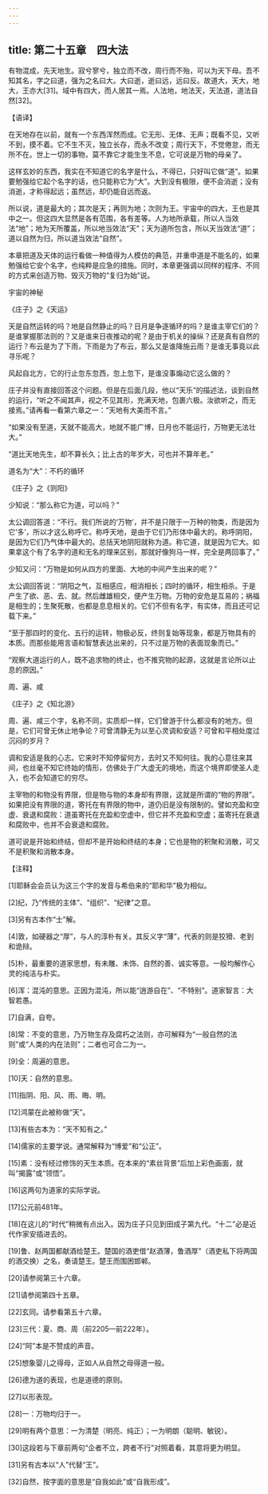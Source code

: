 ```yaml
---
---
---
```

title: 第二十五章　四大法
---




有物混成，先天地生。寂兮寥兮，独立而不改，周行而不殆，可以为天下母。吾不知其名，字之曰道，强为之名曰大。大曰逝，逝曰远，远曰反。故道大，天大，地大，王亦大[31]。域中有四大，而人居其一焉。人法地，地法天，天法道，道法自然[32]。

【语译】

在天地存在以前，就有一个东西浑然而成。它无形、无体、无声；既看不见，又听不到，摸不着。它不生不灭，独立长存，而永不改变；周行天下，不觉倦怠，而无所不在。世上一切的事物，莫不靠它才能生生不息，它可说是万物的母亲了。

这样玄妙的东西，我实在不知道它的名字是什么，不得已，只好叫它做“道”。如果要勉强给它起个名字的话，也只能称它为“大”。大到没有极限，便不会消逝；没有消逝，才称得起远；虽然远，却仍能自远而返。

所以说，道是最大的；其次是天；再则为地；次则为王。宇宙中的四大，王也是其中之一。但这四大显然是各有范围，各有差等。人为地所承载，所以人当效法“地”；地为天所覆盖，所以地当效法“天”；天为道所包含，所以天当效法“道”；道以自然为归，所以道当效法“自然”。

本章把道及天体的运行看做一种值得为人模仿的典范，并重申道是不能名的，如果勉强给它安个名字，也纯粹是应急的措施。同时，本章更强调以同样的程序、不同的方式来创造万物、毁灭万物的“复归为始”说。

宇宙的神秘

《庄子》之《天运》

天是自然运转的吗？地是自然静止的吗？日月是争逐循环的吗？是谁主宰它们的？是谁掌握那法则的？又是谁来日夜推动的呢？是由于机关的操纵？还是真有自然的运行？布云是为了下雨，下雨是为了布云，那么又是谁降施云雨？是谁无事竟以此寻乐呢？

风起自北方，它的行止忽东忽西，忽上忽下，是谁没事煽动它这么做的？

庄子并没有直接回答这个问题。但是在后面几段，他以“天乐”的描述法，谈到自然的运行，“听之不闻其声，视之不见其形，充满天地，包裹六极。汝欲听之，而无接焉。”请再看一看第六章之一：“天地有大美而不言。”

“如果没有至道，天就不能高大，地就不能广博，日月也不能运行，万物更无法壮大。”

“道比天地先生，却不算长久；比上古的年岁大，可也并不算年老。”

道名为“大”：不朽的循环

《庄子》之《则阳》

少知说：“那么称它为道，可以吗？”

太公调回答道：“不行。我们所说的‘万物’，并不是只限于一万种的物类，而是因为它‘多’，所以才这么称呼它。称呼天地，是由于它们乃形体中最大的。称呼阴阳，是因为它们乃气体中最大的。总括天地阴阳就称为道。称它道，就是因为它大。如果拿这个有了名字的道和无名的理来区别，那就好像狗马一样，完全是两回事了。”

少知又问：“万物是如何从四方的里面、大地的中间产生出来的呢？”

太公调回答说：“阴阳之气，互相感应，相消相长；四时的循环，相生相杀。于是产生了欲、恶、去、就。然后雌雄相交，便产生万物。万物的安危是互易的；祸福是相生的；生聚死散，也都是息息相关的。它们不但有名字，有实体，而且还可记载下来。”

“至于那四时的变化、五行的运转，物极必反，终则复始等现象，都是万物具有的本质。而那些能用言语和智慧表达出来的，只不过是万物的表面现象而已。”

“观察大道运行的人，既不追求物的终止，也不推究物的起源，这就是言论所以止息的原因。”

周、遍、咸

《庄子》之《知北游》

周、遍、咸三个字，名称不同，实质却一样，它们曾游于什么都没有的地方。但是，它们可曾无休止地争论？可曾清静无为以至心灵调和安适？可曾和平相处度过沉闷的岁月？

调和安适是我的心志。它来时不知停留何方，去时又不知何往。我的心意往来其间，也丝毫不知它终始的情形，仿佛处于广大虚无的境地，而这个境界即使圣人走入，也不会知道它的穷尽。

主宰物的和物没有界限，但是物与物的本身却有界限，这就是所谓的“物的界限”。如果把没有界限的道，寄托在有界限的物中，道仍旧是没有限制的。譬如充盈和空虚、衰退和腐败：道虽寄托在充盈和空虚中，但它并不充盈和空虚；虽寄托在衰退和腐败中，也并不会衰退和腐败。

道可说是开始和终结，但却不是开始和终结的本身；它也是物的积聚和消散，可又不是积聚和消散本身。



【注释】

[1]耶稣会会员认为这三个字的发音与希伯来的“耶和华”极为相似。

[2]纪，乃“传统的主体”、“组织”、“纪律”之意。

[3]另有古本作“士”解。

[4]敦，如硬器之“厚”，与人的淳朴有关。其反义字“薄”，代表的则是狡猾、老到和诡辩。

[5]朴，最重要的道家思想，有未雕、未饰、自然的善、诚实等意。一般均解作心灵的纯洁与朴实。

[6]浑：混沌的意思。正因为混沌，所以能“逍游自在”、“不特别”。道家智言：大智若愚。

[7]自满，自夸。

[8]常：不变的意思，乃万物生存及腐朽之法则，亦可解释为“一般自然的法则”或“人类的内在法则”；二者也可合二为一。

[9]全：周遍的意思。

[10]天：自然的意思。

[11]指阴、阳、风、雨、晦、明。

[12]鸿蒙在此被称做“天”。

[13]有些古本为：“天不知有之。”

[14]儒家的主要学说。通常解释为“博爱”和“公正”。

[15]素：没有经过修饰的天生本质。在本来的“素丝背景”后加上彩色画面，就叫“揭露”或“领悟”。

[16]这两句为道家的实际学说。

[17]公元前481年。

[18]在这儿的“时代”稍微有点出入。因为庄子只见到田成子第九代。“十二”必是近代作家安插进去的。

[19]鲁、赵两国都献酒给楚王。楚国的酒吏借“赵酒薄，鲁酒厚”（酒吏私下将两国的酒交换）之名，奏请楚王。楚王而围困邯郸。

[20]请参阅第三十六章。

[21]请参阅第四十五章。

[22]玄同。请参看第五十六章。

[23]三代：夏、商、周（前2205—前222年）。

[24]“阿”本是不赞成的声音。

[25]想象婴儿之得母，正如人从自然之母得道一般。

[26]德为道的表现，也是道德的原则。

[27]以形表现。

[28]一：万物均归于一。

[29]明有两个意思：一为清楚（明亮、纯正）；一为明朗（聪明、敏锐）。

[30]这段若与下章前两句“企者不立，跨者不行”对照着看，其意将更为明显。

[31]另有古本以“人”代替“王”。

[32]自然，按字面的意思是“自我如此”或“自我形成”。